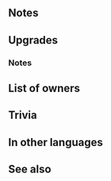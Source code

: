 {{SkillPage Tabs}}{{Weapon Infobox
|tagid=SID_ジョーカーの食器
|weaponType=Dagger
|might=14
|range=2
|effect=If unit initiates combat, inflicts Atk/Spd/Def/Res-4 on foe during combat.<br>Effect:【Dagger ７】<br><br>【Dagger ７】<br>After combat, if unit attacked, inflicts Def/Res-７ on target and foes within 2 spaces of target through their next actions.
|cost=400
|exclusive=1
|statModifiers=0,14,0,0,0
|required=-
|userVersion1=Weapon
|userVersion2=Upgrade Gleam
|refinePaths=default
|refineSP=400
|refineMedals=500
|refineDews=200
|effectSkill1=If unit is within 3 spaces of an ally who has HP < 100%, grants Atk/Spd/Def/Res+4 to unit during combat.
|iconSkill1=Jakobs Tray W.png
|tagidExtraSkill1=強
|properties=
}}
==Notes==
{{IfUnitInitiates}}{{Combat reductions}}{{IfUnitAttacked}}{{Penalties}}
==Upgrades==
{{Weapon Upgrade List}}
===Notes===
{{Combat boosts}}
==List of owners==
{{Skill Hero List}}
==Trivia==
{{Rsn|戦闘強化R絶対死守|Combat Bonuses R Absolute Defense}}
==In other languages==
{{OtherLanguages
|english=Jakob's Tray
|japanese=ジョーカーの食器
|german=Jakobs Tablett
|spanishEU=Bandeja Jakob
|spanishLA=Bandeja Jakob
|french=Plateau de Jakob
|italian=Vassoio di Jakob
|chineseTW=喬克的餐具
|portuguese=Bandeja Jakob
}}
==See also==
{{See also skills|cond=Description LIKE '%If unit initiates combat%inflicts Atk/Spd/Def/Res-_ on foe%during combat%' OR Description LIKE '%if unit is within 3 spaces of an ally%grants %/%+%during combat%'|columns=3}}
{{Weapons Navbox}}